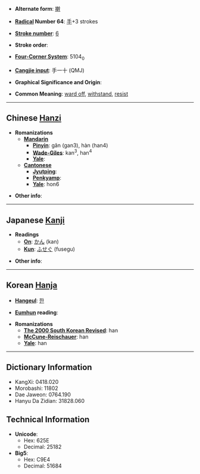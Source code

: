 * '''Alternate form''': [[擀]]

* '''[[Wiktionary:Chinese radical index| Radical]] Number 64''': [[Wiktionary:Chinese radical index 手|手]]+3 strokes

* '''[[Wiktionary:Chinese total strokes index|Stroke number]]''': [[Wiktionary:Chinese total strokes index 6|6]]

* '''Stroke order''': 

* '''[[Wiktionary:Chinese four corner index|Four-Corner System]]''': 5104<sub>0</sub>

* '''[[Wiktionary:Chinese Cangjie index|Cangjie input]]''': 手一十 (QMJ)

* '''Graphical Significance and Origin''': 

* '''Common Meaning''': [[ward off]], [[withstand]], [[resist]]

----

== Chinese [[Hanzi]] ==

* '''Romanizations'''
** '''[[Mandarin]]'''
*** '''[[Pinyin]]''': gǎn (gan3), hàn (han4)
*** '''[[Wade-Giles]]''': kan<sup>3</sup>, han<sup>4</sup>
*** '''[[Yale]]''': 
** '''[[Cantonese]]'''
*** '''[[Jyutping]]''':
*** '''[[Penkyamp]]''': 
*** '''[[Yale]]''': hon6

* '''Other info''': 

----

== Japanese [[Kanji]] ==

* '''Readings'''
** '''[[On]]''': [[かん]] (kan)
** '''[[Kun]]''': [[ふせぐ]] (fusegu)

* '''Other info''':  

----

== Korean [[Hanja]] ==

* '''[[Hangeul]]''': [[한]]

* '''[[Eumhun]] reading''': 

* '''Romanizations'''
** '''[[The 2000 South Korean Revised Romanization|The 2000 South Korean Revised]]''': han
** '''[[McCune-Reischauer]]''': han
** '''[[Yale]]''': han

----

== Dictionary Information ==

* KangXi: 0418.020
* Morobashi: 11802
* Dae Jaweon: 0764.190
* Hanyu Da Zidian: 31828.060

== Technical Information ==

* '''Unicode''':
** Hex: 625E
** Decimal: 25182
* '''Big5''':
** Hex: C9E4
** Decimal: 51684